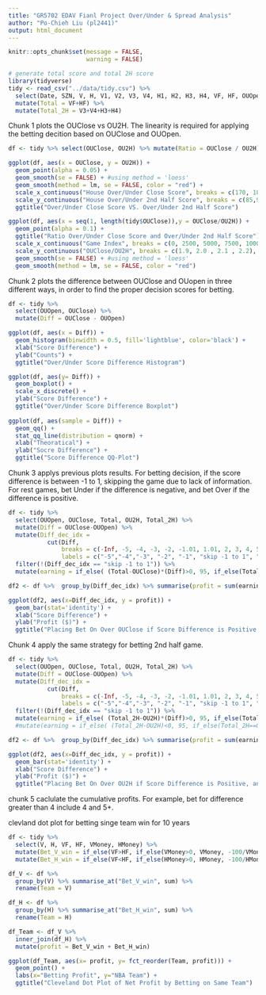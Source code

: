 ```yaml
---
title: "GR5702 EDAV Fianl Project Over/Under & Spread Analysis"
author: "Po-Chieh Liu (pl2441)"
output: html_document
---
```


```r
knitr::opts_chunk$set(message = FALSE,
                      warning = FALSE)
```



```r
# generate total score and total 2H score
library(tidyverse)
tidy <- read_csv("../data/tidy.csv") %>% 
  select(Date, SZN, V, H, V1, V2, V3, V4, H1, H2, H3, H4, VF, HF, OUOpen, OUClose, OU2H, VMoney, HMoney) %>% 
  mutate(Total = VF+HF) %>% 
  mutate(Total_2H = V3+V4+H3+H4) 
```

Chunk 1 plots the OUClose vs OU2H. The linearity is required for applying the betting decition based on OUClose and OUOpen.

```r
df <- tidy %>% select(OUClose, OU2H) %>% mutate(Ratio = OUClose / OU2H)

ggplot(df, aes(x = OUClose, y = OU2H)) +
  geom_point(alpha = 0.05) +
  geom_smooth(se = FALSE) + #using method = 'loess'
  geom_smooth(method = lm, se = FALSE, color = "red") + 
  scale_x_continuous("House Over/Under Close Score", breaks = c(170, 180, 190, 200, 210, 220, 230, 240), labels = c("170", "180", "190", "200", "210", "220", "230", "240")) +
  scale_y_continuous("House Over/Under 2nd Half Score", breaks = c(85,90,95,100,105,110,115,120), labels = c("85","90","95","100","105","110","115","120")) +
  ggtitle("Over/Under Close Score VS. Over/Under 2nd Half Score")

ggplot(df, aes(x = seq(1, length(tidy$OUClose)),y = OUClose/OU2H)) +
  geom_point(alpha = 0.1) +
  ggtitle("Ratio Over/Under Close Score and Over/Under 2nd Half Score") +
  scale_x_continuous("Game Index", breaks = c(0, 2500, 5000, 7500, 10000, 12500), labels = c("0", "2500", "5000", "7500", "10000", "12500")) +
  scale_y_continuous("OUClose/OU2H", breaks = c(1.9, 2.0 , 2.1 , 2.2), labels = c("1.9", "2.0" , "2.1" , "2.2")) +
  geom_smooth(se = FALSE) + #using method = 'loess'
  geom_smooth(method = lm, se = FALSE, color = "red") 
```

Chunk 2 plots the difference between OUClose and OUopen in three different ways, in order to find the proper decision scores for betting. 

```r
df <- tidy %>% 
  select(OUOpen, OUClose) %>%
  mutate(Diff = OUClose - OUOpen)

ggplot(df, aes(x = Diff)) +
  geom_histogram(binwidth = 0.5, fill='lightblue', color='black') +
  xlab("Score Difference") + 
  ylab("Counts") +
  ggtitle("Over/Under Score Difference Histogram")

ggplot(df, aes(y= Diff)) + 
  geom_boxplot() +
  scale_x_discrete() + 
  ylab("Score Difference") +
  ggtitle("Over/Under Score Difference Boxplot")
  
ggplot(df, aes(sample = Diff)) +
  geom_qq() +
  stat_qq_line(distribution = qnorm) +
  xlab("Theoratical") +
  ylab("Socre Difference") +
  ggtitle("Score Difference QQ-Plot")
```

Chunk 3 applys previous plots results. For betting decision, if the score difference is between -1 to 1, skipping the game due to lack of information. For rest games, bet Under if the difference is negative, and bet Over if the difference is positive.

```r
df <- tidy %>% 
  select(OUOpen, OUClose, Total, OU2H, Total_2H) %>%
  mutate(Diff = OUClose-OUOpen) %>% 
  mutate(Diff_dec_idx = 
           cut(Diff,
               breaks = c(-Inf, -5, -4, -3, -2, -1.01, 1.01, 2, 3, 4, 5, Inf), 
               labels = c("-5","-4","-3", "-2", "-1", "skip -1 to 1", "1", "2","3", "4", "5"))) %>%
  filter(!(Diff_dec_idx == "skip -1 to 1")) %>%
  mutate(earning = if_else( (Total-OUClose)*(Diff)>0, 95, if_else(Total==OUClose, 0, -100) ) )

df2 <- df %>%  group_by(Diff_dec_idx) %>% summarise(profit = sum(earning)) %>% filter(as.numeric(Diff_dec_idx)>0)

ggplot(df2, aes(x=Diff_dec_idx, y = profit)) +
  geom_bar(stat='identity') +
  xlab("Score Difference") +
  ylab("Profit ($)") + 
  ggtitle("Placing Bet On Over OUClose if Score Difference is Positive, and Vice Versa")
```

Chunk 4 apply the same strategy for betting 2nd half game.

```r
df <- tidy %>% 
  select(OUOpen, OUClose, Total, OU2H, Total_2H) %>%
  mutate(Diff = OUClose-OUOpen) %>% 
  mutate(Diff_dec_idx = 
           cut(Diff,
               breaks = c(-Inf, -5, -4, -3, -2, -1.01, 1.01, 2, 3, 4, 5, Inf), 
               labels = c("-5","-4","-3", "-2", "-1", "skip -1 to 1", "1", "2","3", "4", "5"))) %>%
  filter(!(Diff_dec_idx == "skip -1 to 1")) %>%
  mutate(earning = if_else( (Total_2H-OU2H)*(Diff)>0, 95, if_else(Total_2H==OU2H, 0, -100) ) )
  #mutate(earning = if_else( (Total_2H-OU2H)<0, 95, if_else(Total_2H==OU2H, 0, -100) ) )

df2 <- df %>%  group_by(Diff_dec_idx) %>% summarise(profit = sum(earning)) %>% filter(as.numeric(Diff_dec_idx)>0)

ggplot(df2, aes(x=Diff_dec_idx, y = profit)) +
  geom_bar(stat='identity') +
  xlab("Score Difference") +
  ylab("Profit ($)") + 
  ggtitle("Placing Bet On Over OU2H if Score Difference is Positive, and Vice Versa")
```

chunk 5 caclulate the cumulative profits. For example, bet for difference greater than 4 include 4 and 5+.

clevland dot plot for betting singe team win for 10 years

```r
df <- tidy %>% 
  select(V, H, VF, HF, VMoney, HMoney) %>%
  mutate(Bet_V_win = if_else(VF>HF, if_else(VMoney>0, VMoney, -100/VMoney*100), if_else(VF<HF, -100, 0))) %>%
  mutate(Bet_H_win = if_else(VF<HF, if_else(HMoney>0, HMoney, -100/HMoney*100), if_else(VF>HF, -100, 0)))

df_V <- df %>%
  group_by(V) %>% summarise_at("Bet_V_win", sum) %>%
  rename(Team = V)

df_H <- df %>%
  group_by(H) %>% summarise_at("Bet_H_win", sum) %>%
  rename(Team = H)

df_Team <- df_V %>% 
  inner_join(df_H) %>%
  mutate(profit = Bet_V_win + Bet_H_win)

ggplot(df_Team, aes(x= profit, y= fct_reorder(Team, profit))) +
  geom_point() +
  labs(x="Betting Profit", y="NBA Team") +
  ggtitle("Cleveland Dot Plot of Net Profit by Betting on Same Team")
```
